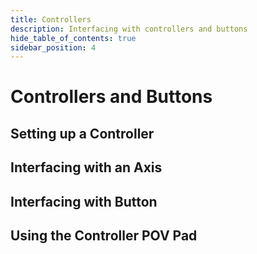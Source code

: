 ```yaml
---
title: Controllers
description: Interfacing with controllers and buttons
hide_table_of_contents: true
sidebar_position: 4
---
```


# Controllers and Buttons

## Setting up a Controller

## Interfacing with an Axis

## Interfacing with Button

## Using the Controller POV Pad